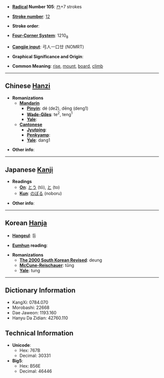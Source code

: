 * '''[[Wiktionary:Chinese radical index| Radical]] Number 105''': [[Wiktionary:Chinese radical index 癶|癶]]+7 strokes

* '''[[Wiktionary:Chinese total strokes index|Stroke number]]''': [[Wiktionary:Chinese total strokes index 12|12]]

* '''Stroke order''': 

* '''[[Wiktionary:Chinese four corner index|Four-Corner System]]''': 1210<sub>8</sub>

* '''[[Wiktionary:Chinese Cangjie index|Cangjie input]]''': 弓人一口廿 (NOMRT)

* '''Graphical Significance and Origin''': 

* '''Common Meaning''': [[rise]], [[mount]], [[board]], [[climb]]

----

== Chinese [[Hanzi]] ==

* '''Romanizations'''
** '''[[Mandarin]]'''
*** '''[[Pinyin]]''': dé (de2), dēng (deng1)
*** '''[[Wade-Giles]]''': te<sup>2</sup>, teng<sup>1</sup>
*** '''[[Yale]]''': 
** '''[[Cantonese]]'''
*** '''[[Jyutping]]''':
*** '''[[Penkyamp]]''': 
*** '''[[Yale]]''': dang1

* '''Other info''': 

----

== Japanese [[Kanji]] ==

* '''Readings'''
** '''[[On]]''': [[とう]] (tō), [[と]] (to)
** '''[[Kun]]''': [[のぼる]] (noboru)

* '''Other info''':  

----

== Korean [[Hanja]] ==

* '''[[Hangeul]]''': 등

* '''[[Eumhun]] reading''': 

* '''Romanizations'''
** '''[[The 2000 South Korean Revised Romanization|The 2000 South Korean Revised]]''': deung
** '''[[McCune-Reischauer]]''': tŭng
** '''[[Yale]]''': tung

----

== Dictionary Information ==

* KangXi: 0784.070
* Morobashi: 22668
* Dae Jaweon: 1193.160
* Hanyu Da Zidian: 42760.110

== Technical Information ==

* '''Unicode''':
** Hex: 767B
** Decimal: 30331
* '''Big5''':
** Hex: B56E
** Decimal: 46446